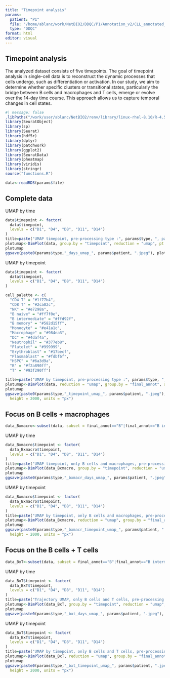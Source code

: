 ```yaml
---
title: "Timepoint analysis"
params: 
  patient: "P1"
  file: "/home/ablanc/work/NetBIO2/DDQC/P1/Annotation_v2/CLL_annotated_DDQC_P1.rds"
  type: "DDQC"
format: html
editor: visual
---
```


## Timepoint analysis

The analyzed dataset consists of five timepoints. The goal of timepoint analysis in single-cell data is to reconstruct the dynamic processes that cells undergo, such as differentiation or activation. In our study, we aim to determine whether specific clusters or transitional states, particularly the bridge between B cells and macrophages and T cells, emerge or evolve over the 14-day time course. This approach allows us to capture temporal changes in cell states.

```r
#| message: false
.libPaths("/work/user/ablanc/NetBIO2/renv/library/linux-rhel-8.10/R-4.5/x86_64-pc-linux-gnu")
library(SeuratObject)
library(sp)
library(Seurat)
library(hdf5r)
library(dplyr)
library(patchwork)
library(ggplot2)
library(SeuratData)
library(pheatmap)
library(viridis)
library(stringr)
source("functions.R")
```

```r
data<-readRDS(params$file)
```

## Complete data

UMAP by time

```r
data$timepoint <- factor(
  data$timepoint,
  levels = c("D1", "D4", "D8", "D11", "D14")
)
title=paste("UMAP timepoint, pre-processing type :", params$type, ", patient", params$patient)
plotumap<-DimPlot(data, group.by = "timepoint", reduction = "umap", pt.size=0.1, label.size = 2.5) + ggtitle(str_wrap(title, width = 60)) + theme(plot.title = element_text(size = 12, hjust = 0.5))
plotumap
ggsave(paste0(params$type,"_days_umap_", params$patient, ".jpeg"), plotumap, width = 3000, height = 2000, units = "px")
```

UMAP by timepoint

```r
data$timepoint <- factor(
  data$timepoint,
  levels = c("D1", "D4", "D8", "D11", "D14")
)

cell_palette <- c(
  "CD4 T" = "#1f77b4",
  "CD8 T" = "#2ca02c",
  "NK" = "#e7298a",
  "B naive" = "#ff7f0e",
  "B intermediate" = "#ffd92f",
  "B memory" = "#582d15ff",
  "Monocyte" = "#e41a1c",
  "Macrophage" = "#984ea3",
  "DC" = "#4daf4a",
  "Neutrophil" = "#377eb8",
  "Platelet" = "#999999",
  "Erythroblast" = "#17becf",
  "Plasmablast" = "#fdbf6f",
  "HSPC" = "#6a3d9a",
  "B" = "#f2a890ff",
  "T" = "#93f290ff")

title=paste("UMAP by timepoint, pre-processing type :", params$type, ", patient", params$patient)
plotumap<-DimPlot(data, reduction = "umap", group.by = "final_annot", split.by = "timepoint", cols = cell_palette) + ggtitle(str_wrap(title, width = 100)) + theme(plot.title = element_text(size = 13, hjust = 0.5))
plotumap
ggsave(paste0(params$type,"_timepoint_umap_", params$patient, ".jpeg"), plotumap, width = 5000,
  height = 2000, units = "px")
```

## Focus on B cells + macrophages

```r
data_Bxmacro<-subset(data, subset = final_annot=="B"|final_annot=="B intermediate"| final_annot=="B memory"|final_annot=="B naive"|final_annot=="Macrophage")
```

UMAP by time

```r
data_Bxmacro$timepoint <- factor(
  data_Bxmacro$timepoint,
  levels = c("D1", "D4", "D8", "D11", "D14")
)
title=paste("UMAP timepoint, only B cells and macrophages, pre-processing type :", params$type, ", patient", params$patient)
plotumap<-DimPlot(data_Bxmacro, group.by = "timepoint", reduction = "umap", pt.size=0.1, label.size = 2.5) + ggtitle(str_wrap(title, width = 60)) + theme(plot.title = element_text(size = 15, hjust = 0.5))
plotumap
ggsave(paste0(params$type,"_bxmacr_days_umap_", params$patient, ".jpeg"), plotumap, width = 3000, height = 2000, units = "px")
```

UMAP by timepoint

```r
data_Bxmacro$timepoint <- factor(
  data_Bxmacro$timepoint,
  levels = c("D1", "D4", "D8", "D11", "D14")
)
title=paste("UMAP by timepoint, only B cells and macrophages, pre-processing type :", params$type, ", patient", params$patient)
plotumap<-DimPlot(data_Bxmacro, reduction = "umap", group.by = "final_annot", split.by = "timepoint", cols = cell_palette) + ggtitle(str_wrap(title, width = 100)) + theme(plot.title = element_text(size = 15, hjust = 0.5))
plotumap
ggsave(paste0(params$type,"_bxmacr_timepoint_umap_", params$patient, ".jpeg"), plotumap, width = 5000,
  height = 2000, units = "px")
```

## Focus on the B cells + T cells

```r
data_BxT<-subset(data, subset = final_annot=="B"|final_annot=="B intermediate"| final_annot=="B memory"|final_annot=="B naive"|final_annot=="CD4 T"|final_annot=="CD8 T"|final_annot=="T")
```

UMAP by time

```r
data_BxT$timepoint <- factor(
  data_BxT$timepoint,
  levels = c("D1", "D4", "D8", "D11", "D14")
)
title=paste("Trajectory UMAP, only B cells and T cells, pre-processing type :", params$type, ", patient", params$patient)
plotumap<-DimPlot(data_BxT, group.by = "timepoint", reduction = "umap", pt.size=0.1, label.size = 2.5) + ggtitle(str_wrap(title, width = 60)) + theme(plot.title = element_text(size = 15, hjust = 0.5))
plotumap
ggsave(paste0(params$type,"_bxt_days_umap_", params$patient, ".jpeg"), plotumap, width = 3000, height = 2000, units = "px")
```

UMAP by timepoint

```r
data_BxT$timepoint <- factor(
  data_BxT$timepoint,
  levels = c("D1", "D4", "D8", "D11", "D14")
)
title=paste("UMAP by timepoint, only B cells and T cells, pre-processing type :", params$type, ", patient", params$patient)
plotumap<-DimPlot(data_BxT, reduction = "umap", group.by = "final_annot", split.by = "timepoint", cols = cell_palette) + ggtitle(str_wrap(title, width = 100)) + theme(plot.title = element_text(size = 15, hjust = 0.5))
plotumap
ggsave(paste0(params$type,"_bxt_timepoint_umap_", params$patient, ".jpeg"), plotumap, width = 5000,
  height = 2000, units = "px")
```

## 
